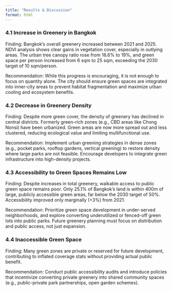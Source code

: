 ```yaml
---
title: "Results & Discussion"
format: html
---
```


### 4.1 Increase in Greenery in Bangkok

Finding:
Bangkok's overall greenery increased between 2021 and 2025. NDVI analysis shows clear gains in vegetation cover, especially in outlying areas. The urban tree canopy ratio rose from 16.6% to 19%, and green space per person increased from 6 sqm to 25 sqm, exceeding the 2030 target of 10 sqm/person.

Recommendation:
While this progress is encouraging, it is not enough to focus on quantity alone. The city should ensure green spaces are integrated into inner-city areas to prevent habitat fragmentation and maximize urban cooling and ecosystem benefits.

### 4.2 Decrease in Greenery Density

Finding:
Despite more green cover, the density of greenery has declined in central districts. Formerly green-rich zones (e.g., CBD areas like Chong Nonsi) have been urbanized. Green areas are now more spread out and less clustered, reducing ecological value and limiting multifunctional use.

Recommendation:
Implement urban greening strategies in dense zones (e.g., pocket parks, rooftop gardens, vertical greening) to restore density where large parks are not feasible. Encourage developers to integrate green infrastructure into high-density projects.

### 4.3 Accessibility to Green Spaces Remains Low

Finding:
Despite increases in total greenery, walkable access to public green space remains poor. Only 25.1% of Bangkok’s land is within 400m of large, publicly accessible green areas, far below the 2030 target of 50%. Accessibility improved only marginally (+3%) from 2021.

Recommendation:
Prioritize green space development in under-served neighborhoods, and explore converting underutilized or fenced-off green lots into public parks. Future greenery planning must focus on distribution and public access, not just expansion.

### 4.4 Inaccessible Green Space

Finding:
Many green zones are private or reserved for future development, contributing to inflated coverage stats without providing actual public benefit.

Recommendation:
Conduct public accessibility audits and introduce policies that incentivize converting private greenery into shared community spaces (e.g., public-private park partnerships, open garden schemes).
